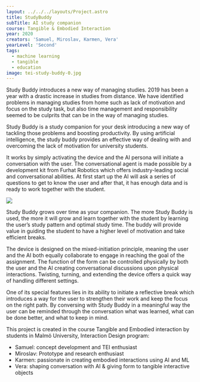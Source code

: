 ---
layout: ../../../layouts/Project.astro
title: StudyBuddy
subTitle: AI study companion
course: Tangible & Embodied Interaction
year: 2020
creators: 'Samuel, Miroslav, Karmen, Vera'
yearLevel: 'Second'
tags:
  - machine learning
  - tangible
  - education
image: tei-study-buddy-0.jpg
---

<MauVideo id="0_8zd6wms6" />

Study Buddy introduces a new way of managing studies. 2019 has been a year with a drastic increase in studies from distance. We have identified problems in managing studies from home such as lack of motivation and focus on the study task, but also time management and responsibility seemed to be culprits that can be in the way of managing studies.

Study Buddy is a study companion for your desk introducing a new way of tackling those problems and boosting productivity. By using artificial intelligence, the study buddy provides an effective way of dealing with and overcoming the lack of motivation for university students. 

It works by simply activating the device and the AI persona will initiate a conversation with the user. The conversational agent is made possible by a development kit from Furhat Robotics which offers industry-leading social and conversational abilities. At first start up the AI will ask a series of questions to get to know the user and after that, it has enough data and is ready to work together with the student. 

![](tei-study-buddy-1.jpg)

Study Buddy grows over time as your companion. The more Study Buddy is used, the more it will grow and learn together with the student by learning the user’s study pattern and optimal study time. The buddy will provide value in guiding the student to have a higher level of motivation and take efficient breaks.

The device is designed on the mixed-initiation principle, meaning the user and the AI both equally collaborate to engage in reaching the goal of the assignment. The function of the form can be controlled physically by both the user and the AI creating conversational discussions upon physical interactions. Twisting, turning, and extending the device offers a quick way of handling different settings. 

One of its special features lies in its ability to initiate a reflective break which introduces a way for the user to strengthen their work and keep the focus on the right path. By conversing with Study Buddy in a meaningful way the user can be reminded through the conversation what was learned, what can be done better, and what to keep in mind. 

This project is created in the course Tangible and Embodied interaction by students in Malmö University, Interaction Design program:
* Samuel: concept development and TEI enthusiast
* Miroslav: Prototype and research enthusiast
* Karmen: passionate in creating embodied interactions using AI and ML    
* Vera: shaping conversation with AI & giving form to tangible interactive objects





